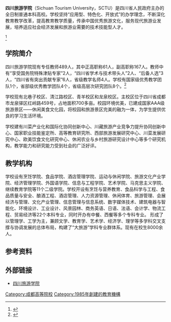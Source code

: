 {{University
|name=         四川旅游学院<br /> Sichuan Tourism University
|image=        [[File:SCTU_logo.svg|200px]]
|established=  1985年
|city=         [[成都市|成都市]]
|country=      [[中国|中国]]
|motto=        读万卷书，行万里路
|type=         普通高等高校
|president=    [[卢一|卢一]]
|province=     [[四川|四川]]
|students=     8000
|affiliations= [[四川省教育厅|四川省教育厅]]
|location=    {{CHN}}[[四川省|四川省]][[成都市|成都市]][[龙泉驿区|龙泉驿区]]红岭路459号
|website=      {{URL|http://www.sctu.edu.cn}}
}}'''四川旅游学院'''（Sichuan Tourism University，SCTU）是四川省人民政府主办的全日制普通本科高校。学校坚持“应用型、特色化、开放式”的办学理念，不断深化教育教学改革，提高教育教学质量，传承中国优秀旅游文化，服务现代旅游业发展，培养适应社会经济发展和旅游业需要的技术技能型人才。

<ref name="scol2012">{{Cite web |url=http://edu.newssc.org/system/20130603/001072824.html |title=四川旅游学院正式诞生 |work=四川新闻网 |accessdate=2015-01-24 |archive-date=2016-03-05 |archive-url=https://web.archive.org/web/20160305040723/http://edu.newssc.org/system/20130603/001072824.html |dead-url=yes }}</ref>

== 学院简介 ==
四川旅游学院现有专任教师489人，其中正高职称61人，副高职称167人。教师中有“享受国务院特殊津贴专家”2人，“四川省学术与技术带头人”2人、“后备人选”3人，“四川省有突出贡献专家”6人，省级教学名师4人。学校有国家级优秀教学团队1个，省部级优秀教学团队4个，省级高层次研究团队8个。<ref>{{cite web|url=http://www.sctu.edu.cn/xxgk/xxjj1.htm|title=学校简介>>四川旅游学院|publisher=四川旅游学院官网|accessdate=2020-05-18|archive-date=2020-05-13|archive-url=https://web.archive.org/web/20200513083252/http://www.sctu.edu.cn/xxgk/xxjj1.htm|dead-url=no}}</ref>

学校现有北巷子校区、清江路校区、青羊校区和龙泉校区。主校区位于四川省成都市龙泉驿区红岭路459号，占地面积700多亩。校园环境优美，已建成国家AAA级旅游景区——休闲美食文化园，将校园和旅游景区完美的融为一体，为学生提供优良的学习生活环境。

学校建有川菜产业化和国际化协同创新中心、川藏旅游产业竞争力提升协同创新中心、国家职业技能鉴定所、高等教育研究所、西部旅游发展研究中心、川菜发展研究中心、欧美饮食文化研究中心、休闲农业与乡村旅游研究设计中心等多个研究机构，教学能力和研究能力受到社会的广泛好评。

== 教学机构 ==
学校设有烹饪学院、食品学院、酒店管理学院、运动与休闲学院、旅游文化产业学院、经济管理学院、外国语学院、信息与工程学院、艺术学院、马克思主义学院、继续教育学院等11个二级学院。学校开设有烹饪与营养教育、食品科学与工程、食品质量与安全、酿酒工程、酒店管理、人力资源管理、休闲体育、旅游管理、会展经济与管理、文化产业管理、信息管理与信息系统、数字媒体技术、建筑电器与智能化、环境设计、工业设计、风景园林、商务英语、日语、法语、会计学、物流工程、贸易经济等22个本科专业，同时开办有中餐、西餐等多个专科专业。 形成了以管理学、工学为主，兼顾文学、教育学、艺术学、经济学、理学等多学科交叉支撑与协调发展的总体布局，构建了“大旅游”学科专业群体系。现有在校生8000余人。

== 参考资料 ==
{{Reflist}}

== 外部链接 ==
*[http://www.sctu.edu.cn/ 四川旅游学院]{{Wayback|url=http://www.sctu.edu.cn/ |date=20150128132146 }}

{{四川高等院校}}
[[Category:成都高等院校|Category:成都高等院校]]
[[Category:1985年創建的教育機構|Category:1985年創建的教育機構]]